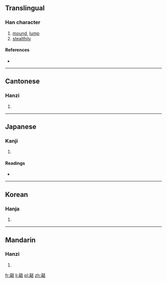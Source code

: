 ==Translingual==

===Han character===
{{Han char|rn=30|rad=口|as=16|sn=19|four=4166<sub>9</sub>|canj=土口一火口 (GRMFR)|ids=⿰[[喜]][[否]]}}

# [[mound]], [[lump]]
# [[stealthily]]

====References====
* {{Han ref|kx=0213.370|dkj=04564|dj=0436.160|hdz=10701.110|uh=56AD|ud=22189|bh=F1F1|bd=61937}}

----

==Cantonese==

===Hanzi===
{{yue-hanzi|jyut=|y=pei2}}

# {{defn|lang=yue|sort=口16}}

----

==Japanese==

===Kanji===
{{ja-kanji|grade=|rs=口16}}

# {{defn|lang=ja|sort=口16}}

====Readings====
* {{ja-readings|on=[[ひ]] (hi)|kun=[[おおきい]] (ookii)}}

----

==Korean==

===Hanja===
{{ko-hanja|hangeul=비|rv=bi|mr=pi}}

# {{defn|lang=ko|sort=口16}}

----

==Mandarin==

===Hanzi===
{{cmn-hanzi|pin=[[pǐ]] ([[pi3]])|wg=p'i<sup>3</sup>}}

# {{defn|lang=cmn|sort=口16}}

[[fr:嚭]]
[[li:嚭]]
[[pl:嚭]]
[[zh:嚭]]